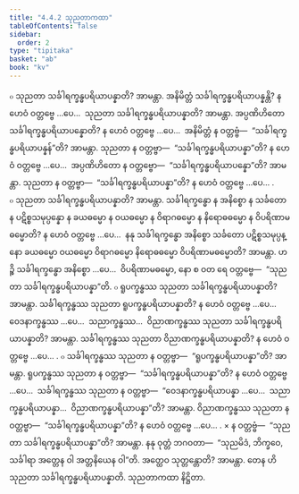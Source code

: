 ```yaml
---
title: "4.4.2 သုညတာကထာ"
tableOfContents: false
sidebar:
  order: 2
type: "tipitaka"
basket: "ab"
book: "kv"
---
```



<DynamicBreadcrumb />

<Division number="832" book="kv" e="ch" v="32" p="418">

<Paragraph number="2591" book="kv">
๐ သုညတာ သင်္ခါရက္ခန္ဓပရိယာပန္နာတိ? အာမန္တာ. အနိမိတ္တံ သင်္ခါရက္ခန္ဓပရိယာပန္နန္တိ? န ဟေဝံ ဝတ္တဗ္ဗေ …ပေ…  သုညတာ သင်္ခါရက္ခန္ဓပရိယာပန္နာတိ? အာမန္တာ. အပ္ပဏိဟိတော သင်္ခါရက္ခန္ဓပရိယာပန္နောတိ? န ဟေဝံ ဝတ္တဗ္ဗေ …ပေ…  အနိမိတ္တံ န ဝတ္တဗ္ဗံ—  “သင်္ခါရက္ခန္ဓပရိယာပန္နန်”တိ? အာမန္တာ. သုညတာ န ဝတ္တဗ္ဗာ—  “သင်္ခါရက္ခန္ဓပရိယာပန္နာ”တိ? န ဟေဝံ ဝတ္တဗ္ဗေ …ပေ…  အပ္ပဏိဟိတော န ဝတ္တဗ္ဗော—  “သင်္ခါရက္ခန္ဓပရိယာပန္နော”တိ? အာမန္တာ. သုညတာ န ဝတ္တဗ္ဗာ—  “သင်္ခါရက္ခန္ဓပရိယာပန္နာ”တိ? န ဟေဝံ ဝတ္တဗ္ဗေ …ပေ… .
</Paragraph>

<Paragraph number="2592" book="kv">
๐ သုညတာ သင်္ခါရက္ခန္ဓပရိယာပန္နာတိ? အာမန္တာ. သင်္ခါရက္ခန္ဓော န အနိစ္စော န သင်္ခတော န ပဋိစ္စသမုပ္ပန္နော န ခယဓမ္မော န ဝယဓမ္မော န ဝိရာဂဓမ္မော န နိရောဓဓမ္မော န ဝိပရိဏာမဓမ္မောတိ? န ဟေဝံ ဝတ္တဗ္ဗေ …ပေ…  နနု သင်္ခါရက္ခန္ဓော အနိစ္စော သင်္ခတော ပဋိစ္စသမုပ္ပန္နော ခယဓမ္မော ဝယဓမ္မော ဝိရာဂဓမ္မော နိရောဓဓမ္မော ဝိပရိဏာမဓမ္မောတိ? အာမန္တာ. ဟဉ္စိ သင်္ခါရက္ခန္ဓော အနိစ္စော …ပေ…  ဝိပရိဏာမဓမ္မော, နော စ ဝတ ရေ ဝတ္တဗ္ဗေ—  “သုညတာ သင်္ခါရက္ခန္ဓပရိယာပန္နာ”တိ.
</Paragraph>

</Division>
<Division number="833" book="kv" e="ch" v="32" p="419">

<Paragraph number="2593" book="kv">
๐ ရူပက္ခန္ဓဿ သုညတာ သင်္ခါရက္ခန္ဓပရိယာပန္နာတိ? အာမန္တာ. သင်္ခါရက္ခန္ဓဿ သုညတာ ရူပက္ခန္ဓပရိယာပန္နာတိ? န ဟေဝံ ဝတ္တဗ္ဗေ …ပေ…  ဝေဒနာက္ခန္ဓဿ …ပေ…  သညာက္ခန္ဓဿ…  ဝိညာဏက္ခန္ဓဿ သုညတာ သင်္ခါရက္ခန္ဓပရိယာပန္နာတိ? အာမန္တာ. သင်္ခါရက္ခန္ဓဿ သုညတာ ဝိညာဏက္ခန္ဓပရိယာပန္နာတိ? န ဟေဝံ ဝတ္တဗ္ဗေ …ပေ… .
</Paragraph>

<Paragraph number="2594" book="kv">
๐ သင်္ခါရက္ခန္ဓဿ သုညတာ န ဝတ္တဗ္ဗာ—  “ရူပက္ခန္ဓပရိယာပန္နာ”တိ? အာမန္တာ. ရူပက္ခန္ဓဿ သုညတာ န ဝတ္တဗ္ဗာ—  “သင်္ခါရက္ခန္ဓပရိယာပန္နာ”တိ? န ဟေဝံ ဝတ္တဗ္ဗေ …ပေ…  သင်္ခါရက္ခန္ဓဿ သုညတာ န ဝတ္တဗ္ဗာ—  “ဝေဒနာက္ခန္ဓပရိယာပန္နာ …ပေ…  သညာက္ခန္ဓပရိယာပန္နာ…  ဝိညာဏက္ခန္ဓပရိယာပန္နာ”တိ? အာမန္တာ. ဝိညာဏက္ခန္ဓဿ သုညတာ န ဝတ္တဗ္ဗာ—  “သင်္ခါရက္ခန္ဓပရိယာပန္နာ”တိ? န ဟေဝံ ဝတ္တဗ္ဗေ …ပေ… .
</Paragraph>

</Division>
<Division number="834" book="kv" e="ch" v="32" p="419">

<Paragraph number="2595" book="kv">
× န ဝတ္တဗ္ဗံ—  “သုညတာ သင်္ခါရက္ခန္ဓပရိယာပန္နာ”တိ? အာမန္တာ. နနု ဝုတ္တံ ဘဂဝတာ—  “သုညမိဒံ, ဘိက္ခဝေ, သင်္ခါရာ အတ္တေန ဝါ အတ္တနိယေန ဝါ”တိ. အတ္ထေဝ သုတ္တန္တောတိ? အာမန္တာ. တေန ဟိ သုညတာ သင်္ခါရက္ခန္ဓပရိယာပန္နာတိ.

</Paragraph>
</Division>

<Paragraph number="2596" type="center" book="kv">
သုညတာကထာ နိဋ္ဌိတာ.
</Paragraph>